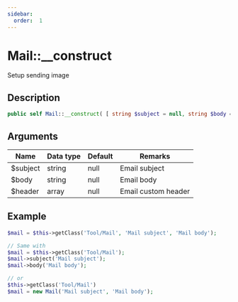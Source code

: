 ```yaml
---
sidebar:
  order:  1
---
```


# Mail::\_\_construct

Setup sending image

## Description

```php
public self Mail::__construct( [ string $subject = null, string $body = null, array $header = null ] )
```

## Arguments

| Name     | Data type | Default | Remarks             |
| -------- | --------- | ------- | ------------------- |
| $subject | string    | null    | Email subject       |
| $body    | string    | null    | Email body          |
| $header  | array     | null    | Email custom header |

## Example

```php title="Controller"
$mail = $this->getClass('Tool/Mail', 'Mail subject', 'Mail body');

// Same with
$mail = $this->getClass('Tool/Mail');
$mail->subject('Mail subject');
$mail->body('Mail body');

// or
$this->getClass('Tool/Mail')
$mail = new Mail('Mail subject', 'Mail body');
```

